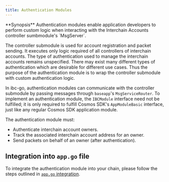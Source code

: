 ```yaml
---
title: Authentication Modules
---
```


<Note>
**Synopsis**
Authentication modules enable application developers to perform custom logic when interacting with the Interchain Accounts controller sumbmodule's `MsgServer`.
</Note>

The controller submodule is used for account registration and packet sending. It executes only logic required of all controllers of interchain accounts. The type of authentication used to manage the interchain accounts remains unspecified. There may exist many different types of authentication which are desirable for different use cases. Thus the purpose of the authentication module is to wrap the controller submodule with custom authentication logic.

In ibc-go, authentication modules can communicate with the controller submodule by passing messages through `baseapp`'s `MsgServiceRouter`. To implement an authentication module, the `IBCModule` interface need not be fulfilled; it is only required to fulfill Cosmos SDK's `AppModuleBasic` interface, just like any regular Cosmos SDK application module.

The authentication module must:

* Authenticate interchain account owners.
* Track the associated interchain account address for an owner.
* Send packets on behalf of an owner (after authentication).

## Integration into `app.go` file

To integrate the authentication module into your chain, please follow the steps outlined in [`app.go` integration](/docs/ibc/v7.8.x/apps/interchain-accounts/integration.mdx#example-integration).
